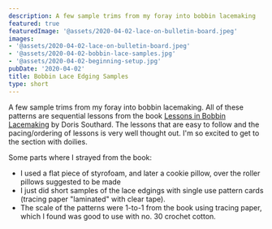```yaml
---
description: A few sample trims from my foray into bobbin lacemaking
featured: true
featuredImage: '@assets/2020-04-02-lace-on-bulletin-board.jpeg'
images:
- '@assets/2020-04-02-lace-on-bulletin-board.jpeg'
- '@assets/2020-04-02-bobbin-lace-samples.jpg'
- '@assets/2020-04-02-beginning-setup.jpg'
pubDate: '2020-04-02'
title: Bobbin Lace Edging Samples
type: short
---
```

A few sample trims from my foray into bobbin lacemaking. All of these patterns are sequential lessons from the book [Lessons in Bobbin Lacemaking](https://books.google.com/books/about/Lessons_in_Bobbin_Lacemaking.html?id=ZH2GwtfD5BUC) by Doris Southard. The lessons that are easy to follow and the pacing/ordering of lessons is very well thought out. I'm so excited to get to the section with doilies.

Some parts where I strayed from the book:
- I used a flat piece of styrofoam, and later a cookie pillow, over the 
roller pillows suggested to be made
- I just did short samples of the lace edgings with single use pattern cards (tracing paper "laminated" with clear tape). 
- The scale of the patterns were 1-to-1 from the book using tracing paper, which I found was
good to use with no. 30 crochet cotton.
